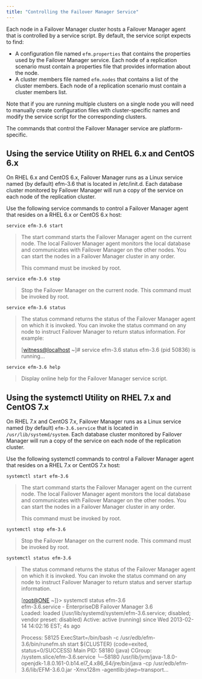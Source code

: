 ```yaml
---
title: "Controlling the Failover Manager Service"
---
```


<div id="controlling_efm_service" class="registered_link"></div>


Each node in a Failover Manager cluster hosts a Failover Manager agent that is controlled by a service script. By default, the service script expects to find:

-   A configuration file named `efm.properties` that contains the properties used by the Failover Manager service. Each node of a replication scenario must contain a properties file that provides information about the node.
-   A cluster members file named `efm.nodes` that contains a list of the cluster members. Each node of a replication scenario must contain a cluster members list.

Note that if you are running multiple clusters on a single node you will need to manually create configuration files with cluster-specific names and modify the service script for the corresponding clusters.

The commands that control the Failover Manager service are platform-specific.

<div id="service_utility" class="registered_link"></div>



## Using the service Utility on RHEL 6.x and CentOS 6.x

On RHEL 6.x and CentOS 6.x, Failover Manager runs as a Linux service named (by default) efm-3.6 that is located in /etc/init.d. Each database cluster monitored by Failover Manager will run a copy of the service on each node of the replication cluster.

Use the following service commands to control a Failover Manager agent that resides on a RHEL 6.x or CentOS 6.x host:

`service efm-3.6 start`

> The start command starts the Failover Manager agent on the current node. The local Failover Manager agent monitors the local database and communicates with Failover Manager on the other nodes. You can start the nodes in a Failover Manager cluster in any order.
>
> This command must be invoked by root.

`service efm-3.6 stop`

> Stop the Failover Manager on the current node. This command must be invoked by root.

`service efm-3.6 status`

> The status command returns the status of the Failover Manager agent on which it is invoked. You can invoke the status command on any node to instruct Failover Manager to return status information. For example:
>
> \[<witness@localhost> \~\]\# service efm-3.6 status efm-3.6 (pid 50836) is running...

`service efm-3.6 help`

> Display online help for the Failover Manager service script.

<div id="systemctl" class="registered_link"></div>



## Using the systemctl Utility on RHEL 7.x and CentOS 7.x

On RHEL 7.x and CentOS 7.x, Failover Manager runs as a Linux service named (by default) `efm-3.6.service` that is located in `/usr/lib/systemd/system`. Each database cluster monitored by Failover Manager will run a copy of the service on each node of the replication cluster.

Use the following systemctl commands to control a Failover Manager agent that resides on a RHEL 7.x or CentOS 7.x host:

`systemctl start efm-3.6`

> The start command starts the Failover Manager agent on the current node. The local Failover Manager agent monitors the local database and communicates with Failover Manager on the other nodes. You can start the nodes in a Failover Manager cluster in any order.
>
> This command must be invoked by root.

`systemctl stop efm-3.6`

> Stop the Failover Manager on the current node. This command must be invoked by root.

`systemctl status efm-3.6`

> The status command returns the status of the Failover Manager agent on which it is invoked. You can invoke the status command on any node to instruct Failover Manager to return status and server startup information.
>
> \[<root@ONE> \~\]}&gt; systemctl status efm-3.6  
> efm-3.6.service - EnterpriseDB Failover Manager 3.6  
> Loaded: loaded (/usr/lib/systemd/system/efm-3.6.service; disabled; vendor preset: disabled) Active: active (running) since Wed 2013-02-14 14:02:16 EST; 4s ago
>
> Process: 58125 ExecStart=/bin/bash -c /usr/edb/efm-3.6/bin/runefm.sh start ${CLUSTER} (code=exited, status=0/SUCCESS) Main PID: 58180 (java) CGroup: /system.slice/efm-3.6.service └─58180 /usr/lib/jvm/java-1.8.0-openjdk-1.8.0.161-0.b14.el7\_4.x86\_64/jre/bin/java -cp /usr/edb/efm-3.6/lib/EFM-3.6.0.jar -Xmx128m -agentlib:jdwp=transport...
